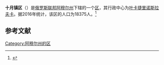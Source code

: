 {{Infobox Settlement
| official_name = 十月镇区
| native_name = Октябрьский район
| image_flag = Flag of Oktyabrsky rayon (Amur oblast).png
| image_shield = RUS Октябрьский район COA.gif
| image_map = Location Map of Amur Oblast Oktyabrsky District.png 
| settlement_type = [[区_(苏联)|区]]
| subdivision_type = [[国家|国家]]
| subdivision_type1 = [[俄罗斯行政区划|州]]
| subdivision_name = {{RUS}}
| subdivision_name1 = [[阿穆尔州|阿穆尔州]]
| seat_type = 行政中心
| seat = [[叶卡捷里诺斯拉夫卡|叶卡捷里诺斯拉夫卡]]
| population_as_of=2016
| population_footnotes = <ref name=amurstat />
| population_total = 18375
| timezone = [[雅库茨克时间|MSK+6]]
| utc_offset = +9
}}
'''十月镇区'''（{{lang-ru|Октябрьский район}}）是[[俄罗斯联邦|俄罗斯联邦]][[阿穆尔州|阿穆尔州]]下辖的一个[[区_(苏联)|区]]，其行政中心为[[叶卡捷里诺斯拉夫卡|叶卡捷里诺斯拉夫卡]]。据2016年统计，该区的人口为18375人。<ref name=amurstat>{{cite web |url=http://amurstat.gks.ru/wps/wcm/connect/rosstat_ts/amurstat/resources/d600c10043769f3eb9effbdd898fc419/07_1_4.htm |title=Оценка численности населения по городским округам, муниципальным районам, городским и сельским поселениям Амурской области на 1 января 2016 года |language=ru |accessdate=2016-04-21 |archiveurl=https://www.webcitation.org/6gvsqa6qi?url=http://amurstat.gks.ru/wps/wcm/connect/rosstat_ts/amurstat/resources/d600c10043769f3eb9effbdd898fc419/07_1_4.htm |archivedate=2016-04-21 |deadurl=yes }}</ref>

== 参考文献 ==
{{reflist}}

{{Russia-stub}}

[[Category:阿穆尔州的区|Category:阿穆尔州的区]]
